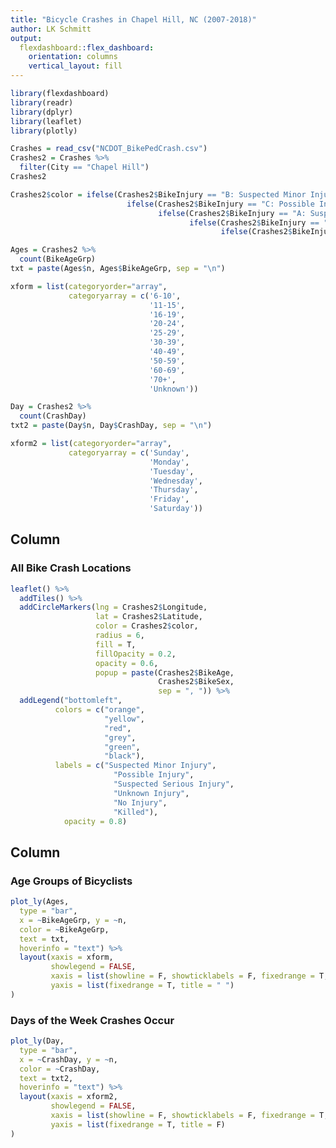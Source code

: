 ```yaml
---
title: "Bicycle Crashes in Chapel Hill, NC (2007-2018)"
author: LK Schmitt
output: 
  flexdashboard::flex_dashboard:
    orientation: columns
    vertical_layout: fill
---
```


```r
library(flexdashboard)
library(readr)
library(dplyr)
library(leaflet)
library(plotly)
```

```r
Crashes = read_csv("NCDOT_BikePedCrash.csv")
Crashes2 = Crashes %>%
  filter(City == "Chapel Hill")
Crashes2
```

```r
Crashes2$color = ifelse(Crashes2$BikeInjury == "B: Suspected Minor Injury", "orange",
                          ifelse(Crashes2$BikeInjury == "C: Possible Injury", "yellow",
                                 ifelse(Crashes2$BikeInjury == "A: Suspected Serious Injury", "red",
                                        ifelse(Crashes2$BikeInjury == "Unknown Injury", "grey",
                                               ifelse(Crashes2$BikeInjury == "O: No Injury", "green", "black")))))

Ages = Crashes2 %>% 
  count(BikeAgeGrp)
txt = paste(Ages$n, Ages$BikeAgeGrp, sep = "\n")

xform = list(categoryorder="array",
             categoryarray = c('6-10', 
                               '11-15', 
                               '16-19', 
                               '20-24', 
                               '25-29', 
                               '30-39', 
                               '40-49', 
                               '50-59', 
                               '60-69', 
                               '70+', 
                               'Unknown'))

Day = Crashes2 %>% 
  count(CrashDay)
txt2 = paste(Day$n, Day$CrashDay, sep = "\n")

xform2 = list(categoryorder="array",
             categoryarray = c('Sunday',
                               'Monday',
                               'Tuesday',
                               'Wednesday',
                               'Thursday',
                               'Friday',
                               'Saturday'))
```



Column {data-width=650}
-----------------------------------------------------------------------

### All Bike Crash Locations

```r
leaflet() %>% 
  addTiles() %>%
  addCircleMarkers(lng = Crashes2$Longitude, 
                   lat = Crashes2$Latitude, 
                   color = Crashes2$color,
                   radius = 6, 
                   fill = T,
                   fillOpacity = 0.2,
                   opacity = 0.6,
                   popup = paste(Crashes2$BikeAge,
                                 Crashes2$BikeSex,
                                 sep = ", ")) %>%
  addLegend("bottomleft",
          colors = c("orange",
                     "yellow", 
                     "red",
                     "grey",
                     "green", 
                     "black"),
          labels = c("Suspected Minor Injury",
                       "Possible Injury",
                       "Suspected Serious Injury",
                       "Unknown Injury",
                       "No Injury",
                       "Killed"), 
            opacity = 0.8)

```

Column {data-width=350}
-----------------------------------------------------------------------

### Age Groups of Bicyclists

```r
plot_ly(Ages,
  type = "bar",
  x = ~BikeAgeGrp, y = ~n,
  color = ~BikeAgeGrp,
  text = txt,
  hoverinfo = "text") %>%
  layout(xaxis = xform,
         showlegend = FALSE,
         xaxis = list(showline = F, showticklabels = F, fixedrange = T, title = ""),
         yaxis = list(fixedrange = T, title = " ")
)
```

### Days of the Week Crashes Occur

```r
plot_ly(Day,
  type = "bar",
  x = ~CrashDay, y = ~n,
  color = ~CrashDay,
  text = txt2,
  hoverinfo = "text") %>%
  layout(xaxis = xform2,
         showlegend = FALSE,
         xaxis = list(showline = F, showticklabels = F, fixedrange = T, title = ""),
         yaxis = list(fixedrange = T, title = F)
)
```

